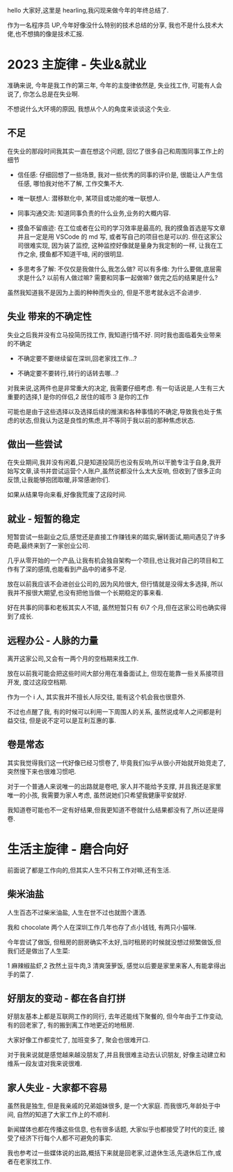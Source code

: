 hello 大家好,这里是 hearling,我闪现来做今年的年终总结了.

作为一名程序员 UP,今年好像没什么特别的技术总结的分享, 我也不是什么技术大佬,也不想搞的像是技术汇报.

# 2023 主旋律 - 失业&就业

准确来说, 今年是我工作的第三年, 今年的主旋律依然是, 失业找工作, 可能有人会说了, 你怎么总是在失业啊.

不想说什么大环境的原因, 我想从个人的角度来谈谈这个失业.

## 不足

在失业的那段时间我其实一直在想这个问题, 回忆了很多自己和周围同事工作上的细节

- 信任感: 仔细回想了一些场景, 我对一些优秀的同事的评价是, 很能让人产生信任感, 哪怕我对他不了解, 工作交集不大.

- 唯一联想人: 潜移默化中, 某项目或功能的唯一联想人.

- 同事沟通交流: 知道同事负责的什么业务,业务的大概内容.

- 摸鱼不留痕迹: 在工位或者在公司的学习效率是最高的, 我的摸鱼首选是写文章并且一定是用 VSCode 的 md 写, 或者写自己的项目也是可以的.
  但在这家公司很难实现, 因为装了监控, 这种监控好像就是量身为我定制的一样, 让我在工作之余, 摸鱼都不知道干啥, 闲的很明显.

- 多思考多了解: 不仅仅是我做什么,我怎么做?
  可以有多维: 为什么要做,底层需求是什么? 以前有人做过嘛? 需要和同事一起做嘛? 做完之后的结果是什么?

虽然我知道我不是因为上面的种种而失业的, 但是不思考就永远不会进步.

## 失业 带来的不确定性

失业之后我并没有立马投简历找工作, 我知道行情不好. 同时我也面临着失业带来的不确定

- 不确定要不要继续留在深圳,回老家找工作...?

- 不确定要不要转行,转行的话转去哪...?

对我来说,这两件也是非常重大的决定, 我需要仔细考虑. 有一句话说是,人生有三大重要的选择,1 是你的伴侣,2 居住的城市 3 是你的工作

可能也是由于这些选择以及选择后续的推演和各种事情的不确定,导致我也处于焦虑的状态,但我认为这是良性的焦虑,并不等同于我以前的那种焦虑状态.

## 做出一些尝试

在失业期间,我并没有闲着,只是知道投简历也没有反响,所以干脆专注于自身,我开始写文章,读书并尝试运营个人账户,虽然说都没什么太大反响,
但收到了很多正向反馈,让我能够抱团取暖,非常感谢你们.

如果从结果导向来看,好像我荒废了这段时间.

## 就业 - 短暂的稳定

短暂尝试一些副业之后,感觉还是直接工作赚钱来的踏实,辗转面试,期间遇见了许多奇葩,最终来到了一家创业公司.

几乎从零开始的一个产品,让我有机会独自架构一个项目,也让我对自己的项目和工作有了深的感情,也能看到产品中的诸多不足.

放在以前我应该不会进创业公司的,因为风险很大, 但行情就是没得太多选择, 所以我并不报很大期望,也没有把他当做一个长期稳定的事来看.

好在共事的同事和老板其实人不错, 虽然短暂只有 6\7 个月,但在这家公司也确实得到了成长.

## 远程办公 - 人脉的力量

离开这家公司,又会有一两个月的空档期来找工作.

放在以前我可能会把这些时间大部分用在准备面试上, 但现在能靠一些关系接项目开发, 度过这段空档期.

作为一个 i 人, 其实我并不擅长人际交往, 能有这个机会我也很意外.

不过也点醒了我, 有的时候可以利用一下周围人的关系, 虽然说成年人之间都是利益交往, 但是说不定可以是互利互惠的事.

## 卷是常态

其实我觉得我们这一代好像已经习惯卷了, 毕竟我们似乎从很小开始就开始竞走了, 突然慢下来也很难习惯吧.

对于一个普通人来说唯一的出路就是卷吧, 家人并不能给予支撑, 并且我还是家里唯一的小孩, 我需要为家人考虑, 虽然说她们只希望我健康平安就好.

我知道卷可能也不一定有好结果,但我更知道不卷就什么结果都没有了,所以还是得卷.

# 生活主旋律 - 磨合向好

前面说了都是工作向的,但其实人生不只有工作对嘛,还有生活.

## 柴米油盐

人生百态不过柴米油盐, 人生在世不过也就图个潇洒.

我和 chocolate 两个人在深圳工作几年也存了点小钱钱, 有两只小猫咪.

今年尝试了做饭, 但租房的厨房确实不太好,当时租房的时候就没想过频繁做饭,但我们还是做出了人生菜:

1 麻辣椒盐虾,2 孜然土豆牛肉,3 清爽菠萝饭, 感觉以后要是家里来客人,有能拿得出手的菜了.

## 好朋友的变动 - 都在各自打拼

好朋友基本上都是互联网工作的同行, 去年还能线下聚餐的, 但今年由于工作变动, 有的回老家了, 有的搬到离工作地更近的地租房.

大家好像工作都变忙了, 加班变多了, 聚会也很难开口.

对于我来说就是感觉越来越没朋友了,并且我很难主动去认识朋友, 好像主动建立和维系一段友谊对我来说很难.

## 家人失业 - 大家都不容易

虽然我是独生, 但是我亲戚的兄弟姐妹很多, 是一个大家庭. 而我很巧,年龄处于中间, 自然的知道了大家工作上的不顺利.

新闻媒体也都在传播这些信息, 也有很多话题, 大家似乎也都接受了时代的变迁, 接受了经济下行每个人都不可避免的事实.

我也参考过一些媒体说的出路,概括下来就是回老家,过退休生活,先退休后工作,或者在老家找工作.
